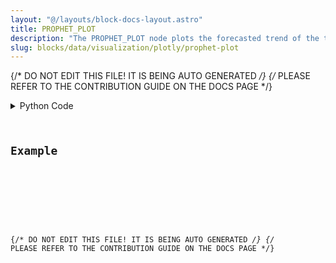 ```yaml
---
layout: "@/layouts/block-docs-layout.astro"
title: PROPHET_PLOT
description: "The PROPHET_PLOT node plots the forecasted trend of the time series data that was passed in."
slug: blocks/data/visualization/plotly/prophet-plot
---
```


{/* DO NOT EDIT THIS FILE! IT IS BEING AUTO GENERATED */}
{/* PLEASE REFER TO THE CONTRIBUTION GUIDE ON THE DOCS PAGE */}


<PythonDocsDisplay docstring={docstring} />
<details>
<summary>Python Code</summary>



<Code code={pythonCode} lang="py" wrap theme="dracula" />

[Find this Flojoy Block on GitHub](https://github.com/flojoy-ai/blocks/blob/main/blocks/DATA/VISUALIZATION/PLOTLY/PROPHET_PLOT/PROPHET_PLOT.py)

</details>

## Example


<GetHelpWidget />


<AppDisplay app={app} blockName="PROPHET_PLOT" client:visible />


<Example />

{/* DO NOT EDIT THIS FILE! IT IS BEING AUTO GENERATED */}
{/* PLEASE REFER TO THE CONTRIBUTION GUIDE ON THE DOCS PAGE */}
